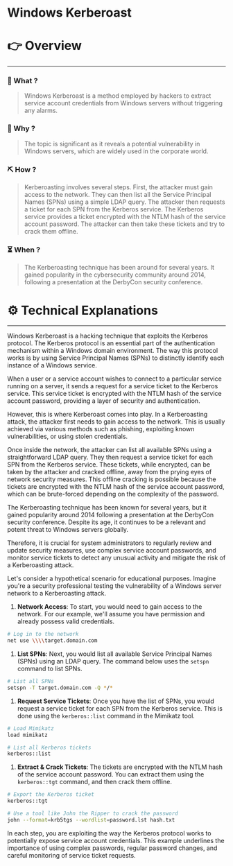 # Windows Kerberoast


# 👉 Overview

---

### 👀 What ?

> Windows Kerberoast is a method employed by hackers to extract service account credentials from Windows servers without triggering any alarms.
> 

### 🧐 Why ?

> The topic is significant as it reveals a potential vulnerability in Windows servers, which are widely used in the corporate world.
> 

### ⛏️ How ?

> Kerberoasting involves several steps. First, the attacker must gain access to the network. They can then list all the Service Principal Names (SPNs) using a simple LDAP query. The attacker then requests a ticket for each SPN from the Kerberos service. The Kerberos service provides a ticket encrypted with the NTLM hash of the service account password. The attacker can then take these tickets and try to crack them offline.
> 

### ⏳ When ?

> The Kerberoasting technique has been around for several years. It gained popularity in the cybersecurity community around 2014, following a presentation at the DerbyCon security conference.
> 

# ⚙️ Technical Explanations

---

Windows Kerberoast is a hacking technique that exploits the Kerberos protocol. The Kerberos protocol is an essential part of the authentication mechanism within a Windows domain environment. The way this protocol works is by using Service Principal Names (SPNs) to distinctly identify each instance of a Windows service.

When a user or a service account wishes to connect to a particular service running on a server, it sends a request for a service ticket to the Kerberos service. This service ticket is encrypted with the NTLM hash of the service account password, providing a layer of security and authentication.

However, this is where Kerberoast comes into play. In a Kerberoasting attack, the attacker first needs to gain access to the network. This is usually achieved via various methods such as phishing, exploiting known vulnerabilities, or using stolen credentials.

Once inside the network, the attacker can list all available SPNs using a straightforward LDAP query. They then request a service ticket for each SPN from the Kerberos service. These tickets, while encrypted, can be taken by the attacker and cracked offline, away from the prying eyes of network security measures. This offline cracking is possible because the tickets are encrypted with the NTLM hash of the service account password, which can be brute-forced depending on the complexity of the password.

The Kerberoasting technique has been known for several years, but it gained popularity around 2014 following a presentation at the DerbyCon security conference. Despite its age, it continues to be a relevant and potent threat to Windows servers globally.

Therefore, it is crucial for system administrators to regularly review and update security measures, use complex service account passwords, and monitor service tickets to detect any unusual activity and mitigate the risk of a Kerberoasting attack.

Let's consider a hypothetical scenario for educational purposes. Imagine you're a security professional testing the vulnerability of a Windows server network to a Kerberoasting attack.

1. **Network Access**: To start, you would need to gain access to the network. For our example, we'll assume you have permission and already possess valid credentials.

```bash
# Log in to the network
net use \\\\target.domain.com

```

1. **List SPNs**: Next, you would list all available Service Principal Names (SPNs) using an LDAP query. The command below uses the `setspn` command to list SPNs.

```bash
# List all SPNs
setspn -T target.domain.com -Q */*

```

1. **Request Service Tickets**: Once you have the list of SPNs, you would request a service ticket for each SPN from the Kerberos service. This is done using the `kerberos::list` command in the Mimikatz tool.

```bash
# Load Mimikatz
load mimikatz

# List all Kerberos tickets
kerberos::list

```

1. **Extract & Crack Tickets**: The tickets are encrypted with the NTLM hash of the service account password. You can extract them using the `kerberos::tgt` command, and then crack them offline.

```bash
# Export the Kerberos ticket
kerberos::tgt

# Use a tool like John the Ripper to crack the password
john --format=krb5tgs --wordlist=password.lst hash.txt

```

In each step, you are exploiting the way the Kerberos protocol works to potentially expose service account credentials. This example underlines the importance of using complex passwords, regular password changes, and careful monitoring of service ticket requests.
